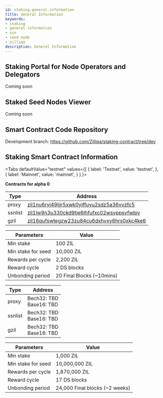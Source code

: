 ```yaml
---
id: staking-general-information
title: General Information
keywords: 
- staking
- general information
- ssn
- seed node
- zilliqa	
description: General Information
---
```


## Staking Portal for Node Operators and Delegators

Coming soon

## Staked Seed Nodes Viewer

Coming soon

## Smart Contract Code Repository

Development branch: https://github.com/Zilliqa/staking-contract/tree/dev

## Staking Smart Contract Information

<Tabs
  defaultValue="testnet"
  values={[
    { label: 'Testnet', value: 'testnet', },
    { label: 'Mainnet', value: 'mainnet', }
  ]
}>
<TabItem value="testnet">

<b>Contracts for alpha 0</b>  

| Type    | Address |
| ------- | ------- |
| proxy   | [zil1nu6rvj49ljjr5xwk0yjffuyu2sdz5a36vvzfc5](https://devex.zilliqa.com/address/zil1nu6rvj49ljjr5xwk0yjffuyu2sdz5a36vvzfc5?network=https%3A%2F%2Fdev-api.zilliqa.com) |
| ssnlist | [zil1lw9n3u330ckd9tje6lhfufxc02wsvppsyfwlpv](https://devex.zilliqa.com/address/zil1lw9n3u330ckd9tje6lhfufxc02wsvppsyfwlpv?network=https%3A%2F%2Fdev-api.zilliqa.com) |
| gzil    | [zil16qufswtegzw23zu84cu6dxhvxy6hrs0xkc4ke6](https://devex.zilliqa.com/address/zil1lw9n3u330ckd9tje6lhfufxc02wsvppsyfwlpv?network=https%3A%2F%2Fdev-api.zilliqa.com) |


| Parameters                 | Value                        |
| -------------------------- | ---------------------------- |
| Min stake                  | 100 ZIL                      |
| Min stake for seed         | 10,000 ZIL                   |
| Rewards per cycle          | 2,200 ZIL                    |
| Reward cycle               | 2 DS blocks                  |
| Unbonding period           | 20 Final Blocks (~10mins)    |

</TabItem>
<TabItem value="mainnet">

| Type    | Address |
| ------- | ------- |
| proxy   | Bech32: TBD <br/> Base16: TBD |
| ssnlist | Bech32: TBD <br/> Base16: TBD |
| gzil    | Bech32: TBD <br/> Base16: TBD |

| Parameters                 | Value                            |
| -------------------------- | -------------------------------- |
| Min stake                  | 1,000 ZIL                        |
| Min stake for seed         | 10,000,000 ZIL                   |
| Rewards per cycle          | 1,870,000 ZIL                    |
| Reward cycle               | 17 DS blocks                     |
| Unbonding period           | 24,000 Final blocks (~2 weeks)   |

</TabItem>
</Tabs>